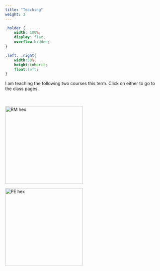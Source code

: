 ```yaml
---
title: "Teaching"
weight: 3
---
```


```css

.holder {
    width: 100%;
    display: flex;
    overflow:hidden;
}

.left, .right{
    width:50%;
    height:inherit;
    float:left;
}

```

I am teaching the following two courses this term. Click on either to go to the class pages.
<br>
<br>
<br>

<div class="holder">

<div class="left">
<a href='https://edp612.asocialdatascientist.com' target='_blank'><img src='/img/hex/edp612.png' alt='RM hex' width='250'></a>
</div>

<div class="right">
<a href='https://edp617.asocialdatascientist.com' target='_blank'><img src='/img/hex/edp617.png' alt='PE hex' width='250'></a>
</div>

</div>
